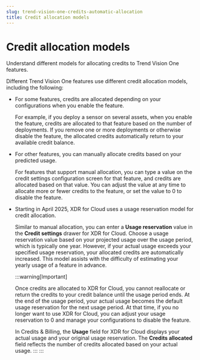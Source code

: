 ```yaml
---
slug: trend-vision-one-credits-automatic-allocation
title: Credit allocation models
---
```

# Credit allocation models

Understand different models for allocating credits to Trend Vision One features.

Different Trend Vision One features use different credit allocation models, including the following:

- For some features, credits are allocated depending on your configurations when you enable the feature.

  For example, if you deploy a sensor on several assets, when you enable the feature, credits are allocated to that feature based on the number of deployments. If you remove one or more deployments or otherwise disable the feature, the allocated credits automatically return to your available credit balance.

- For other features, you can manually allocate credits based on your predicted usage.

  For features that support manual allocation, you can type a value on the credit settings configuration screen for that feature, and credits are allocated based on that value. You can adjust the value at any time to allocate more or fewer credits to the feature, or set the value to 0 to disable the feature.

- Starting in April 2025, XDR for Cloud uses a usage reservation model for credit allocation.

  Similar to manual allocation, you can enter a **Usage reservation** value in the **Credit settings** drawer for XDR for Cloud. Choose a usage reservation value based on your projected usage over the usage period, which is typically one year. However, if your actual usage exceeds your specified usage reservation, your allocated credits are automatically increased. This model assists with the difficulty of estimating your yearly usage of a feature in advance.

  :::warning[Important]

  Once credits are allocated to XDR for Cloud, you cannot reallocate or return the credits to your credit balance until the usage period ends. At the end of the usage period, your actual usage becomes the default usage reservation for the next usage period. At that time, if you no longer want to use XDR for Cloud, you can adjust your usage reservation to 0 and manage your configurations to disable the feature.

  In Credits & Billing, the **Usage** field for XDR for Cloud displays your actual usage and your original usage reservation. The **Credits allocated** field reflects the number of credits allocated based on your actual usage.
  :::
:::
